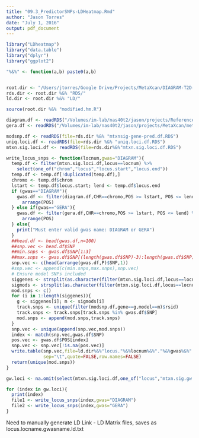```yaml
---
title: "09.3_PredictorSNPs-LDHeatmap.Rmd"
author: "Jason Torres"
date: "July 1, 2016"
output: pdf_document
---
```


```r

library("LDheatmap")
library("data.table")
library("dplyr")
library("ggplot2")

"%&%" <- function(a,b) paste0(a,b)


root.dir <- "/Users/jtorres/Google Drive/Projects/MetaXcan/DIAGRAM-T2D-version3/"
rds.dir <- root.dir %&% "RDS/"
ld.dir <- root.dir %&% "LD/"

source(root.dir %&% "modified.hm.R")

diagram.df <- readRDS("/Volumes/im-lab/nas40t2/jason/projects/ReferenceData/" %&% "diagramT2D/build37/diagram.df.RDS")
gera.df <- readRDS("/Volumes/im-lab/nas40t2/jason/projects/MetaXcan/meta_files/gera/gera.expanded.df.RDS")  

modsnp.df <- readRDS(file=rds.dir %&% "mtxnsig-gene-pred.df.RDS")
uniq.loci.df <- readRDS(file=rds.dir %&% "uniq.loci.df.RDS")
mtxn.sig.loci.df <- readRDS(file=rds.dir%&%"mtxn.sig.loci.df.RDS")


```


```r

write_locus_snps <- function(locnum,gwas="DIAGRAM"){
  temp.df <- filter(mtxn.sig.loci.df,locus==locnum) %>% 
    select(one_of("chrom","locus","locus.start","locus.end"))
  temp.df <- temp.df[!duplicated(temp.df),]
  chromo <- temp.df$chrom
  lstart <- temp.df$locus.start; lend <- temp.df$locus.end
  if (gwas=="DIAGRAM"){
    gwas.df <- filter(diagram.df,CHR==chromo,POS >= lstart, POS <= lend) %>% 
      arrange(POS)
  } else if(gwas=="GERA"){
    gwas.df <- filter(gera.df,CHR==chromo,POS >= lstart, POS <= lend) %>% 
      arrange(POS)
  } else{
    print("Must enter valid gwas name: DIAGRAM or GERA")
  }
  ##head.df <- head(gwas.df,n=100)
  ##snp.vec <- head.df$SNP
  ##min.snps <- gwas.df$SNP[1:3]
  ##max.snps <- gwas.df$SNP[(length(gwas.df$SNP)-3):length(gwas.df$SNP)]
  snp.vec <- c(head(arrange(gwas.df,P)$SNP,1))
  #snp.vec <- append(c(min.snps,max.snps),snp.vec)
  # Ensure model SNPs included 
  siggenes <- strsplit(as.character(filter(mtxn.sig.loci.df,locus==locnum)$mtxn.sig.gw.genes),split=",")[[1]]
  sigmods <- strsplit(as.character(filter(mtxn.sig.loci.df,locus==locnum)$mtxn.sig.gw.models),split=",")[[1]]
  mod.snps <- c()
  for (i in 1:length(siggenes)){
    g <- siggenes[i]; m <- sigmods[i]
    track.snps <- unique(filter(modsnp.df,gene==g,model==m)$rsid)
    track.snps <- track.snps[track.snps %in% gwas.df$SNP]
    mod.snps <- append(mod.snps,track.snps)
  }
  snp.vec <- unique(append(snp.vec,mod.snps))
  index <- match(snp.vec,gwas.df$SNP)
  pos.vec <- gwas.df$POS[index]
  snp.vec <- snp.vec[!is.na(pos.vec)]
  write.table(snp.vec,file=ld.dir%&%"locus."%&%locnum%&%"."%&%gwas%&%".snps.txt",
              sep="\t",quote=FALSE,row.names=FALSE)
  return(unique(mod.snps))
}

```

```r

gw.loci <- na.omit(select(mtxn.sig.loci.df,one_of("locus","mtxn.sig.gw.genes")))$locus

for (index in gw.loci){
  print(index)
  file1 <- write_locus_snps(index,gwas="DIAGRAM")
  file2 <- write_locus_snps(index,gwas="GERA")  
}

```



Need to manually generate LD Link - LD Matrix files, saves as locus.locname.gwasname.ld.txt




